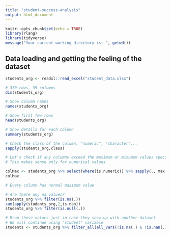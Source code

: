 ```yaml
---
title: "student-success-analysis"
output: html_document
---
```


```r
knitr::opts_chunk$set(echo = TRUE)
library(rlang)
library(tidyverse)
message("Your current working directory is: ", getwd())
```


## Data loading and getting the feeling of the dataset

```r
students_org <- readxl::read_excel("student_data.xlsx")

# 370 rows, 39 columns
dim(students_org)

# Show column names
names(students_org)
```
```r
# Show first few rows
head(students_org)
```


```r
# Show details for each column
summary(students_org)
```


```r
# Check the class of the column. "numeric", "character"...
sapply(students_org,class)
```

```r

# Let's check if any columns exceed the maximum or minumum values specified in the pdf
# This makes sense only for numerical values

colMax <- students_org %>% select(where(is.numeric)) %>% sapply(., max, na.rm = TRUE)
colMax

# Every column has normal maximum value
```




```r
# Are there any na values?
students_org %>% filter(is.na(.))
sum(apply(students_org,2,is.nan))
students_org %>% filter(is.null(.))

# Drop these values just in case they show up with another dataset
# We will continue using "student" variable
students <- students_org %>% filter_all(all_vars(!is.na(.) & !is.nan(.) & !is.null(.)))
```



